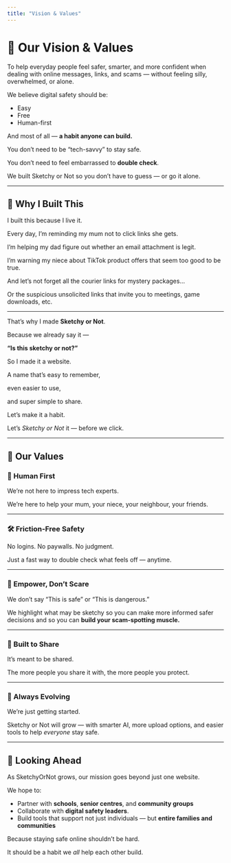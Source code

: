 ```yaml
---
title: "Vision & Values"
---
```


# 🔭 Our Vision & Values

To help everyday people feel safer, smarter, and more confident when dealing with online messages, links, and scams — without feeling silly, overwhelmed, or alone.

We believe digital safety should be:

- Easy
- Free
- Human-first

And most of all — **a habit anyone can build.**

You don’t need to be “tech-savvy” to stay safe.

You don’t need to feel embarrassed to **double check**.

We built Sketchy or Not so you don’t have to guess — or go it alone.

---

## 🌱 Why I Built This

I built this because I live it.

Every day, I’m reminding my mum not to click links she gets.

I’m helping my dad figure out whether an email attachment is legit.

I’m warning my niece about TikTok product offers that seem too good to be true.

And let’s not forget all the courier links for mystery packages…

Or the suspicious unsolicited links that invite you to meetings, game downloads, etc. 

---

That’s why I made **Sketchy or Not**.

Because we already say it —

**“Is this sketchy or not?”**

So I made it a website.

A name that’s easy to remember,

even easier to use,

and super simple to share.

Let’s make it a habit.

Let’s _Sketchy or Not_ it — before we click.

---

## 🧭 Our Values

### 💬 Human First

We’re not here to impress tech experts.

We’re here to help your mum, your niece, your neighbour, your friends.

---

### 🛠 Friction-Free Safety

No logins. No paywalls. No judgment.

Just a fast way to double check what feels off — anytime.

---

### 🧠 Empower, Don’t Scare

We don’t say “This is safe” or “This is dangerous.”

We highlight what may be sketchy so you can make more informed safer decisions and so you can **build your scam-spotting muscle.**

---

### 🤝 Built to Share

It’s meant to be shared.

The more people you share it with, the more people you protect.

---

### 🧬 Always Evolving

We’re just getting started.

Sketchy or Not will grow — with smarter AI, more upload options, and easier tools to help _everyone_ stay safe.

---

## 🔮 Looking Ahead

As SketchyOrNot grows, our mission goes beyond just one website.

We hope to:

- Partner with **schools**, **senior centres**, and **community groups**
- Collaborate with **digital safety leaders**.
- Build tools that support not just individuals — but **entire families and communities**

Because staying safe online shouldn’t be hard.

It should be a habit we _all_ help each other build.